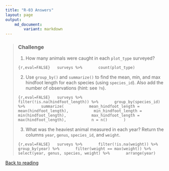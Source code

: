 ```yaml
---
title: "R-03 Answers"
layout: page
output: 
    md_document:
        variant: markdown
---
```


> ### Challenge
>
> 1. How many animals were caught in each `plot_type` surveyed?
>
>   ```{r,eval=FALSE}
>   surveys %>%
>       count(plot_type) 
>   ```
>
> 2. Use `group_by()` and `summarize()` to find the mean, min, and max hindfoot
> length for each species (using `species_id`). Also add the number of
> observations (hint: see `?n`).
>
>   ```{r,eval=FALSE}
>   surveys %>%
>       filter(!is.na(hindfoot_length)) %>%
>       group_by(species_id) %>%
>       summarize(
>           mean_hindfoot_length = mean(hindfoot_length),
>           min_hindfoot_length = min(hindfoot_length),
>           max_hindfoot_length = max(hindfoot_length),
>           n = n()
>       )
>   ```
>
> 3. What was the heaviest animal measured in each year? Return the columns `year`,
> `genus`, `species_id`, and `weight`.
>
>   ```{r,eval=FALSE}
>   surveys %>%
>       filter(!is.na(weight)) %>%
>       group_by(year) %>%
>       filter(weight == max(weight)) %>%
>       select(year, genus, species, weight) %>%
>       arrange(year)
>   ```

[Back to reading](../../R-03-dplyr)